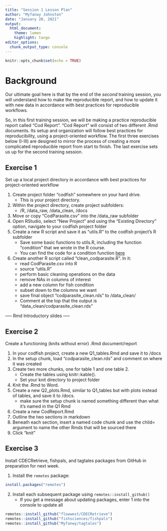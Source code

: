 ```yaml
---
title: "Session 1 Lesson Plan"
author: "Myfanwy Johnston"
date: "January 20, 2021"
output: 
  html_document:
    theme: lumen
    highlight: tango
editor_options: 
  chunk_output_type: console
---
```


```r
knitr::opts_chunk$set(echo = TRUE)
```

# Background

Our ultimate goal here is that by the end of the _second_ training session, you will understand how to make the reproducible report,  and how to update it with new data in accordance with best practices for reproducible workflows.

So, in this first training session, we will be making a practice reproducible report called “Cod Report”.  “Cod Report” will consist of two different .Rmd documents.  Its setup and organization will follow best practices for reproducibility, using a project-oriented workflow.  The first three exercises below (I-III) are designed to mirror the process of creating a more complicated reproducible report from start to finish. The last exercise sets us up for the second training session.

## Exercise 1

Set up a local project directory in accordance with best practices for project-oriented workflow

1. Create project folder “codfish” somewhere on your hard drive.  
    - This is your project directory.
2. Within the project directory, create project subfolders: 
    - /R, /data_raw, /data_clean, /docs
3. Move or copy “CodParasite.csv” into the /data_raw subfolder
4. Open RStudio, select “New Project” and using the “Existing Directory” option, navigate to your codfish project folder
5. Create a new R script and save it as “utils.R” to the codfish project’s R subfolder
    - Save some basic functions to utils.R, including the function “condition” that we wrote in the R course.
    - You can find the code for a condition function [here](https://gist.github.com/Myfanwy/2445f0972f0f6a65d75a0750fdecf779)
6. Create another R script called “clean_codparasite.R”.  In it:
    - read CodParasite.csv into R
    - source “utils.R”
    - perform basic cleaning operations on the data
    - remove NAs in columns of interest
    - add a new column for fish condition
    - subset down to the columns we want
    - save final object “codparasite_clean.rds” to /data_clean/
    - Comment at the top that the output is “data_clean/codparasite_clean.rds”


----- Rmd Introductory slides -----


## Exercise 2

Create a functioning (knits without error) .Rmd document/report


1. In your codfish project, create a new Q1_tables.Rmd and save it to /docs
2. In the setup chunk, load “codparasite_clean.rds” and comment on where it was created
3. Create two more chunks, one for table 1 and one table 2.  
    - Create the tables using knitr::kable().
    - Set your knit directory to project folder
4. Knit the .Rmd to Word.
5. Create a new Q2_plots.Rmd, similar to Q1_tables but with plots instead of tables, and save it to /docs.
    - make sure the setup chunk is named something different than what it’s named in the Q1 Rmd
6. Create a new CodReport.Rmd
7. Outline the two sections in markdown
8. Beneath each section, insert a named code chunk and use the child= argument to name the other Rmds that will be sourced there
9. Click “knit”


## Exercise 3

Install CDECRetrieve, fishpals, and tagtales packages from GitHub in preparation for next week.

1. Install the `remotes` package:

```r
install.packages("remotes")
```

2. Install each subsequent package using `remotes::install_github()`
    - If you get a message about updating packages, enter 1 into the console to update all

```r
remotes::install_github("flowwest/CDECRetrieve")
remotes::install_github("fishsciences/fishpals")
remotes::install_github("Myfanwy/tagtales")
```

